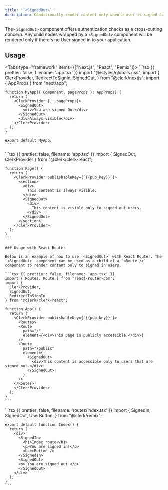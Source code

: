 ```yaml
---
title: '`<SignedOut>`'
description: Conditionally render content only when a user is signed out.
---
```


The `<SignedOut>` component offers authentication checks as a cross-cutting concern. Any child nodes wrapped by a `<SignedOut>` component will be rendered only if there's no User signed in to your application.

## Usage

<Tabs type="framework" items={["Next.js", "React", "Remix"]}>
  <Tab>
    ```tsx {{ prettier: false, filename: 'app.tsx' }}
    import "@/styles/globals.css";
    import {
      ClerkProvider,
      RedirectToSignIn,
      SignedOut,
    } from "@clerk/nextjs";
    import { AppProps } from "next/app";

    function MyApp({ Component, pageProps }: AppProps) {
      return (
        <ClerkProvider {...pageProps}>
          <SignedOut>
            <div>You are signed Out</div>
          </SignedOut>
          <div>Always visible</div>
        </ClerkProvider>
      );
    }

    export default MyApp;
    ```
  </Tab>

  <Tab>
    ```tsx {{ prettier: false, filename: 'app.tsx' }}
    import { SignedOut, ClerkProvider } from "@clerk/clerk-react";

    function Page() {
      return (
        <ClerkProvider publishableKey={`{{pub_key}}`}>
          <section>
            <div>
              This content is always visible.
            </div>
            <SignedOut>
              <div>
                This content is visible only to signed out users.
              </div>
            </SignedOut>
          </section>
        </ClerkProvider>
      );
    }
    ```

    ### Usage with React Router

    Below is an example of how to use `<SignedOut>` with React Router. The `<SignedOut>` component can be used as a child of a `<Route />` component to render content only to signed in users.

    ```tsx {{ prettier: false, filename: 'app.tsx' }}
    import { Routes, Route } from 'react-router-dom';
    import {
      ClerkProvider,
      SignedOut,
      RedirectToSignIn
    } from "@clerk/clerk-react";

    function App() {
      return (
        <ClerkProvider publishableKey={`{{pub_key}}`}>
          <Routes>
          <Route
            path="/"
            element={<div>This page is publicly accessible.</div>}
          />
          <Route
            path="/public"
            element={
              <SignedOut>
                <div>This content is accessible only to users that are signed out.</div>
              </SignedOut>
            }
          />
        </Routes>
        </ClerkProvider>
      );
    }
    ```
  </Tab>

  <Tab>
    ```tsx {{ prettier: false, filename: 'routes/index.tsx' }}
    import {
      SignedIn,
      SignedOut,
      UserButton,
    } from "@clerk/remix";

    export default function Index() {
      return (
        <div>
          <SignedIn>
            <h1>Index route</h1>
            <p>You are signed in!</p>
            <UserButton />
          </SignedIn>
          <SignedOut>
          <p> You are signed out </p>
          </SignedOut>
        </div>
      );
    }
    ```
  </Tab>
</Tabs>
